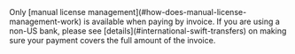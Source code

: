 
<ZulipNote>
  Only [manual license management](#how-does-manual-license-management-work) is available
  when paying by invoice. If you are using a non-US bank, please see
  [details](#international-swift-transfers) on making sure your payment covers
  the full amount of the invoice.
</ZulipNote>
